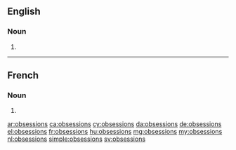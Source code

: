 ==English==

===Noun===
{{head|en|noun plural form}}

# {{plural of|obsession|lang=en}}

----

==French==

===Noun===
{{head|fr|noun plural form|g=f}}

# {{plural of|obsession|lang=fr}}

[[ar:obsessions]]
[[ca:obsessions]]
[[cy:obsessions]]
[[da:obsessions]]
[[de:obsessions]]
[[el:obsessions]]
[[fr:obsessions]]
[[hu:obsessions]]
[[mg:obsessions]]
[[my:obsessions]]
[[nl:obsessions]]
[[simple:obsessions]]
[[sv:obsessions]]